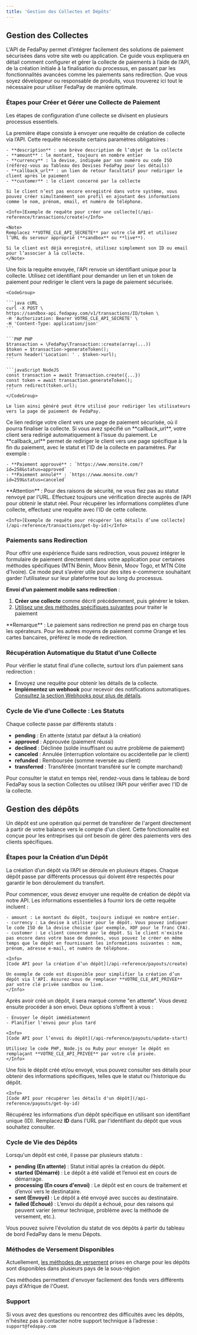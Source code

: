 ```yaml
---
title: 'Gestion des Collectes et Dépôts'
---
```


## Gestion des Collectes

L'API de FedaPay permet d’intégrer facilement des solutions de paiement sécurisées dans votre site web ou application. Ce guide vous expliquera en détail comment configurer et gérer la collecte de paiements à l’aide de l’API, de la création initiale à la finalisation du processus, en passant par les fonctionnalités avancées comme les paiements sans redirection. Que vous soyez développeur ou responsable de produits, vous trouverez ici tout le nécessaire pour utiliser FedaPay de manière optimale.

### Étapes pour Créer et Gérer une Collecte de Paiement

Les étapes de configuration d’une collecte se divisent en plusieurs processus essentiels.

<Steps>
  <Step title=" Initialisation de la Collecte : Création d'une Requête">
    La première étape consiste à envoyer une requête de création de collecte via l’API. Cette requête nécessite certains paramètres obligatoires :

    - **description** : une brève description de l’objet de la collecte
    - **amount** : le montant, toujours en nombre entier
    - **currency** : la devise, indiquée par son numéro ou code ISO (référez-vous au Tableau des Devises FedaPay pour les détails)
    - **callback_url** : un lien de retour facultatif pour rediriger le client après le paiement
    - **customer** : le client concerné par la collecte

    Si le client n’est pas encore enregistré dans votre système, vous pouvez créer simultanément son profil en ajoutant des informations comme le nom, prénom, email, et numéro de téléphone.

    <Info>[Exemple de requête pour créer une collecte](/api-reference/transactions/create)</Info>

    <Note>
    Remplacez **VOTRE_CLE_API_SECRETE** par votre clé API et utilisez l’URL du serveur approprié (**sandbox** ou **live**).
    
    Si le client est déjà enregistré, utilisez simplement son ID ou email pour l’associer à la collecte.
    </Note>

  </Step>
  <Step title="Génération du Token et du Lien de Paiement">
    Une fois la requête envoyée, l'API renvoie un identifiant unique pour la collecte. Utilisez cet identifiant pour demander un lien et un token de paiement pour rediriger le client vers la page de paiement sécurisée.

    <CodeGroup>

    ```java cURL
    curl -X POST \
    https://sandbox-api.fedapay.com/v1/transactions/ID/token \
    -H 'Authorization: Bearer VOTRE_CLE_API_SECRETE' \
    -H 'Content-Type: application/json'
    ```

    ```PHP PHP
    $transaction = \FedaPay\Transaction::create(array(...))
    $token = $transaction->generateToken();
    return header('Location: ' . $token->url);
    ```

    ```javaScript NodeJS
    const transaction = await Transaction.create({...})
    const token = await transaction.generateToken();
    return redirect(token.url);
    ```
    </CodeGroup>

    Le lien ainsi généré peut être utilisé pour rediriger les utilisateurs vers la page de paiement de FedaPay.

  </Step>
  <Step title="Redirection vers la Page de Paiement">
    Ce lien redirige votre client vers une page de paiement sécurisée, où il pourra finaliser la collecte. Si vous avez spécifié un **callback_url**, votre client sera redirigé automatiquement à l’issue du paiement.
  </Step>
  <Step title="Utilisation du Lien de Retour (Callback URL)">
    Le **callback_url** permet de rediriger le client vers une page spécifique à la fin du paiement, avec le statut et l'ID de la collecte en paramètres. Par exemple :

    - **Paiement approuvé** : `https://www.monsite.com/?id=258&status=approved`
    - **Paiement annulé** : `https://www.monsite.com/?id=259&status=canceled`

  <Warning>
  **Attention** : Pour des raisons de sécurité, ne vous fiez pas au statut renvoyé par l'URL. 
  Effectuez toujours une vérification directe auprès de l’API pour obtenir le statut réel.
</Warning>

  </Step>
  <Step title=" Récupération des Détails d’une Collecte">
    Pour récupérer les informations complètes d’une collecte, effectuez une requête avec l'ID de cette collecte.

    <Info>[Exemple de requête pour récupérer les détails d’une collecte](/api-reference/transactions/get-by-id)</Info>

  </Step>
</Steps>

### Paiements sans Redirection

Pour offrir une expérience fluide sans redirection, vous pouvez intégrer le formulaire de paiement directement dans votre application pour certaines méthodes spécifiques (MTN Bénin, Moov Bénin, Moov Togo, et MTN Côte d'Ivoire). Ce mode peut s’avérer utile pour des sites e-commerce souhaitant garder l’utilisateur sur leur plateforme tout au long du processus.

**Envoi d’un paiement mobile sans redirection** :

1. **Créer une collecte** comme décrit précédemment, puis générer le token.
2. [Utilisez une des méthodes spécifiques suivantes](/payment-methods/fr/payment-methods-fr) pour traiter le paiement

<Warning>
**Remarque** : Le paiement sans redirection ne prend pas en charge tous les opérateurs. Pour les autres moyens de paiement comme Orange et les cartes bancaires, préférez le mode de redirection.
</Warning>

### Récupération Automatique du Statut d’une Collecte

Pour vérifier le statut final d’une collecte, surtout lors d’un paiement sans redirection :

- Envoyez une requête pour obtenir les détails de la collecte.
- **Implémentez un webhook** pour recevoir des notifications automatiques. [Consultez la section Webhooks pour plus de détails](/integration-api/fr/webhooks-fr).

### Cycle de Vie d’une Collecte : Les Statuts

Chaque collecte passe par différents statuts :

- **pending** : En attente (statut par défaut à la création)
- **approved** : Approuvée (paiement réussi)
- **declined** : Déclinée (solde insuffisant ou autre problème de paiement)
- **canceled** : Annulée (interruption volontaire ou accidentelle par le client)
- **refunded** : Remboursée (somme reversée au client)
- **transferred** : Transférée (montant transféré sur le compte marchand)

<Note>Pour consulter le statut en temps réel, rendez-vous dans le tableau de bord FedaPay sous la section Collectes ou utilisez l’API pour vérifier avec l'ID de la collecte.</Note>

## Gestion des dépôts

Un dépôt est une opération qui permet de transférer de l'argent directement à partir de votre balance vers le compte d'un client. Cette fonctionnalité est conçue pour les entreprises qui ont besoin de gérer des paiements vers des clients spécifiques. 

### Étapes pour la Création d’un Dépôt

La création d’un dépôt via l’API se déroule en plusieurs étapes. Chaque dépôt passe par différents processus qui doivent être respectés pour garantir le bon déroulement du transfert.


<Steps>
  <Step title="Requête de Création d'un Dépôt">
    Pour commencer, vous devez envoyer une requête de création de dépôt via notre API. Les informations essentielles à fournir lors de cette requête incluent :

    - amount : Le montant du dépôt, toujours indiqué en nombre entier.
    - currency : La devise à utiliser pour le dépôt. Vous pouvez indiquer le code ISO de la devise choisie (par exemple, XOF pour le franc CFA).
    - customer : Le client concerné par le dépôt. Si le client n'existe pas encore dans votre base de données, vous pouvez le créer en même temps que le dépôt en fournissant les informations suivantes : nom, prénom, adresse e-mail, et numéro de téléphone.

    <Info>
    [Code API pour la création d’un dépôt](/api-reference/payouts/create)

    Un exemple de code est disponible pour simplifier la création d’un dépôt via l'API. Assurez-vous de remplacer **VOTRE_CLE_API_PRIVEE** par votre clé privée sandbox ou live.
    </Info>


  </Step>
  <Step title="Envoi du Dépôt">
    Après avoir créé un dépôt, il sera marqué comme "en attente". Vous devez ensuite procéder à son envoi. Deux options s’offrent à vous :

    - Envoyer le dépôt immédiatement
    - Planifier l'envoi pour plus tard

    <Info>
    [Code API pour l’envoi du dépôt](/api-reference/payouts/update-start)

    Utilisez le code PHP, Node.js ou Ruby pour envoyer le dépôt en remplaçant **VOTRE_CLE_API_PRIVEE** par votre clé privée.
    </Info>

  </Step>
  <Step title="Récupération des Détails d'un Dépôt">
    Une fois le dépôt créé et/ou envoyé, vous pouvez consulter ses détails pour obtenir des informations spécifiques, telles que le statut ou l’historique du dépôt.

    <Info>
    [Code API pour récupérer les détails d'un dépôt](/api-reference/payouts/get-by-id)

   Récupérez les informations d’un dépôt spécifique en utilisant son identifiant unique (ID). Remplacez **ID** dans l'URL par l'identifiant du dépôt que vous souhaitez consulter.
    </Info>
  </Step>
</Steps>

### Cycle de Vie des Dépôts

Lorsqu'un dépôt est créé, il passe par plusieurs statuts :

- **pending (En attente)** : Statut initial après la création du dépôt.
- **started (Démarré)** : Le dépôt a été validé et l’envoi est en cours de démarrage.
- **processing (En cours d'envoi)** : Le dépôt est en cours de traitement et d’envoi vers le destinataire.
- **sent (Envoyé)** : Le dépôt a été envoyé avec succès au destinataire.
- **failed (Échoué)** : L’envoi du dépôt a échoué, pour des raisons qui peuvent varier (erreur technique, problème avec la méthode de versement, etc.).

Vous pouvez suivre l'évolution du statut de vos dépôts à partir du tableau de bord FedaPay dans le menu Dépots.

### Méthodes de Versement Disponibles

Actuellement, [les méthodes de versement](/payment-methods/fr/payment-methods-fr) prises en charge pour les dépôts sont disponibles dans plusieurs pays de la sous-région

Ces méthodes permettent d'envoyer facilement des fonds vers différents pays d'Afrique de l'Ouest.

### Support 

Si vous avez des questions ou rencontrez des difficultés avec les dépôts, n'hésitez pas à contacter notre support technique à l’adresse : `support@fedapay.com`
